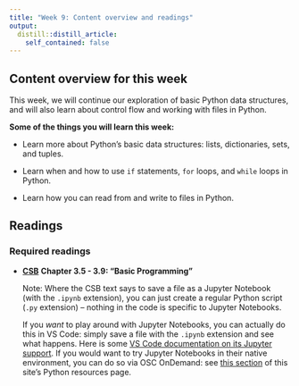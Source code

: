 ```yaml
---
title: "Week 9: Content overview and readings"
output:
  distill::distill_article:
    self_contained: false
---
```


## Content overview for this week

This week, we will continue our exploration of basic Python data structures,
and will also learn about control flow and working with files in Python.

**Some of the things you will learn this week:**

- Learn more about Python's basic data structures: lists, dictionaries, sets, and tuples.

- Learn when and how to use `if` statements, `for` loops, and `while` loops in Python.

- Learn how you can read from and write to files in Python. 

## Readings

### Required readings

- **[CSB](https://library.ohio-state.edu/record=b8624007~S7)**
  **Chapter 3.5 - 3.9: "Basic Programming"**

  Note: Where the CSB text says to save a file as a Jupyter Notebook
  (with the `.ipynb` extension),
  you can just create a regular Python script (`.py` extension) --
  nothing in the code is specific to Jupyter Notebooks.
  
  If you *want* to play around with Jupyter Notebooks,
  you can actually do this in VS Code:
  simply save a file with the `.ipynb` extension and see what happens.
  Here is some [VS Code documentation on its Jupyter support](https://code.visualstudio.com/docs/python/jupyter-support).
  If you would want to try Jupyter Notebooks in their native environment,
  you can do so via OSC OnDemand:
  see [this section](https://mcic-osu.github.io/pracs-sp21/w08_python-resources.html#jupyter-notebooks-jupyterlab) of this site's Python resources page.
